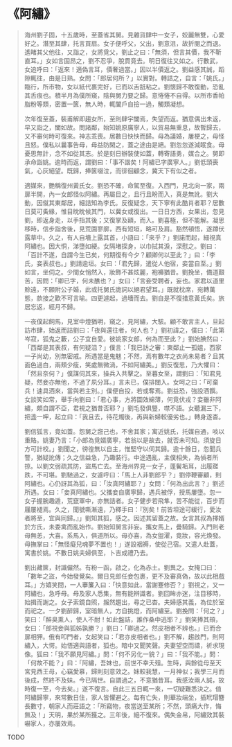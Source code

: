# 《阿繡》

> 海州劉子固，十五歲時，至蓋省其舅。見雜貨肆中一女子，姣麗無雙，心愛好之。潛至其肆，托言買扇。女子便呼父，父出，劉意沮，故折閱之而退。遙睹其父他往，又詣之，女將覓父，劉止之曰：「無須，但言其價，我不靳直耳。」女如言固昂之，劉不忍爭，脫貫竟去。明日復往又如之。行數武，女追呼曰：「返來！適偽言耳，價奢過當。」因以半價返之。劉益感其誠，蹈隙輒往，由是日熟。女問：「郎居何所？」以實對。轉詰之，自言：「姚氏。」臨行，所市物，女以紙代裹完好，已而以舌舐粘之。劉懷歸不敢復動，恐亂其舌痕也。積半月為僕所窺，陰與舅力要之歸。意惓惓不自得。以所市香帕脂粉等類，密置一篋，無人時，輒闔戶自撿一過，觸類凝想。
>
> 次年復至蓋，裝甫解即趨女所，至則肆宇闔焉，失望而返。猶意偶出未返，早又詣之，闔如故。問諸鄰，始知姚原廣寧人，以貿易無重息，故暫歸去，又不審何時可復來。神志乖喪。居數日怏怏而歸。母為議婚，屢梗之，母怪且怒。僕私以曩事告母，母益防閑之，蓋之途由是絕。劉忽忽遂減眠食。母憂思無計，念不如從其志。於是刻日辦裝使如蓋，轉寄語勇，媒合之。舅即承命詣姚。逾時而返，謂劉曰：「事不諧矣！阿繡已字廣寧人。」劉低頭喪氣，心灰絕望。既歸，捧篋啜泣，而徘徊顧念，冀天下有似之者。
>
> 適媒來，艷稱復州黃氏女。劉恐不確，命駕至復。入西門，見北向一家，兩扉半開，內一女郎怪似阿繡。再屬目之，且行且盼而入，真是無訛。劉大動，因僦其東鄰居，細詰知為李氏。反復疑念，天下寧有此酷肖者耶？居數日莫可夤緣，惟目眈眈候其門，以冀女或復出。一日日方西，女果出，忽見劉，即返身走，以手指其後；又復掌及額，而入。劉喜極，但不能解。凝思移時，信步詣舍後，見荒園寥廓，西有短垣，略可及肩。豁然頓悟，遂蹲伏露草中。久之，有人自墻上露其首，小語曰：「來乎？」劉諾而起，細視真阿繡也。因大恫，涕墮如綆。女隔堵探身，以巾拭其淚，深慰之。劉曰：「百計不遂，自謂今生已矣，何期復有今夕？顧卿何以至此？」曰：「李氏，妾表叔也。」劉請逾垣。女曰：「君先歸，遣從人他宿，妾當自至。」劉如言，坐伺之。少間女悄然入，妝飾不甚炫麗，袍褲猶昔。劉挽坐，備道艱苦，因問：「卿已字，何未醮也？」女曰：「言妾受聘者，妄也。家君以道里賒遠，不願附公子婚，此或托舅氏詭詞以絕君望耳。」既就枕席，宛轉萬態，款接之歡不可言喻。四更遽起，過墻而去。劉自是不復措意黃氏矣。旅居忘返，經月不歸。
>
> 一夜僕起飼馬，見室中燈猶明，窺之，見阿繡，大駭。顧不敢言主人，旦起訪市肆，始返而詰劉曰：「夜與還往者，何人也？」劉初諱之，僕曰：「此第岑寂，狐鬼之藪，公子宜自愛。彼姚家女郎，何為而至此？」劉始腆然曰：「西鄰是其表叔，有何疑沮？」僕言：「我已訪之審：東鄰止一孤媼，西家一子尚幼，別無密戚。所遇當是鬼魅；不然，焉有數年之衣尚未易者？且其面色過白，兩頰少瘦，笑處無微渦，不如阿繡美。」劉反復思，乃大懼曰：「然且奈何？」僕謀伺其來，操兵入共擊之。至暮女至，謂劉曰：「知君見疑，然妾亦無他，不過了夙分耳。」言未已，僕排闥入。女呵之曰：「可棄兵！速具酒來，當與若主別。」僕便自投，若或奪焉。劉益恐，強設酒饌。女談笑如常，舉手向劉曰：「君心事，方將圖效綿薄，何竟伏戎？妾雖非阿繡，頗自謂不亞，君視之猶昔否耶？」劉毛發俱豎，噤不語。女聽漏三下，把盞一呷，起立曰：「我且去，待花燭後，再與新婦較優劣也。」轉身遂杳。
>
> 劉信狐言，竟如蓋。怨舅之誑己也，不舍其家；寓近姚氏，托媒自通，啖以重賂。姚妻乃言：「小郎為覓婿廣寧，若翁以是故去，就否未可知。須旋日方可計校。」劉聞之，徬徨無以自主，惟堅守以伺其歸。逾十餘日，忽聞兵警，猶疑訛傳；久之信益急，乃趣裝行。中途遇亂，主僕相失，為偵者所掠。以劉文弱疏其防，盜馬亡去。至海州界見一女子，蓬鬢垢耳，出履蹉跌，不可堪。劉馳過之，女遽呼曰：「馬上人非劉郎乎？」劉停鞭審顧，則阿繡也。心仍訝其為狐，曰：「汝真阿繡耶？」女問：「何為出此言？」劉述所遇。女曰：「妾真阿繡也。父攜妾自廣寧歸，遇兵被俘，授馬屢墮。忽一女子握腕趣遁，荒竄軍中，亦無詰者。女子健步若飛隼，苦不能從，百步而屨屢褪焉。久之，聞號嘶漸遠，乃釋手曰：『別矣！前皆坦途可緩行，愛汝者將至，宜與同歸。』」劉知其狐，感之。因述其留蓋之故。女言其叔為擇婿於方氏，未委禽而亂始作。劉始知舅言非妄。攜女馬上，疊騎歸。入門則老母無恙，大喜。系馬入，俱道所以。母亦喜，為女盥濯，竟妝，容光煥發。母撫掌曰：「無怪癡兒魂夢不置也！」遂設裀褥，使從己宿。又遣人赴蓋，寓書於姚。不數日姚夫婦俱至，卜吉成禮乃去。
>
> 劉出藏篋，封識儼然。有粉一函，啟之，化為赤土。劉異之。女掩口曰：「數年之盜，今始發覺矣。爾日見郎任妾包裹，更不及審真偽，故以此相戲耳。」方嬉笑間，一人搴簾入曰：「快意如此，當謝蹇修否？」劉視之，又一阿繡也，急呼母。母及家人悉集，無有能辨識者。劉回眸亦迷，注目移時，始揖而謝之。女子索鏡自照，赧然趨出，尋之已杳。夫婦感其義，為位於室而祀之。一夕劉醉歸，室暗無人，方自挑燈，而阿繡至。劉挽問：「何之？」笑曰：「醉臭熏人，使人不耐！如此盤詰，誰作桑中逃耶？」劉笑捧其頰，女曰：「郎視妾與狐姊孰勝？」劉曰：「卿過之。然皮相者不辨也。」已而合扉相狎。俄有叩門者，女起笑曰：「君亦皮相者也。」劉不解，趨啟門，則阿繡入，大愕。始悟適與語者，狐也。暗中又聞笑聲。夫妻望空而禱，祈求現像。狐曰：「我不願見阿繡。」問：「何不另化一貌？」曰：「我不能。」問：「何故不能？」曰：「阿繡，吾妹也，前世不幸夭殂。生時，與餘從母至天宮見西王母，心竊愛慕，歸則刻意效之。妹較我慧，一月神似；我學三月而後成，然終不及妹。今已隔世。自謂過之，不意猶昔耳。我感汝兩人誠，故時復一至，今去矣。」遂不復言。自此三五日輒一來，一切疑難悉決之。值阿繡歸寧，來常數日住，家人皆懼避之。每有亡失，則華妝端坐，插玳瑁簪長數寸，朝家人而莊語之：「所竊物，夜當送至某所；不然，頭痛大作，悔無及！」天明，果於某所獲之。三年後，絕不復來。偶失金帛，阿繡效其裝嚇家人，亦屢效焉。

TODO
